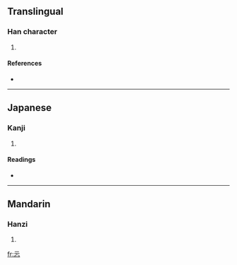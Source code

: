 {{see|仁}}
==Translingual==

===Han character===
{{Han char|rn=61|rad=心|as=02|sn=6|four=|canj=一一心 (MMP), XX一一心 (XXMMP)}}

# {{defn|Han|sort=心02}}

====References====
* {{Han ref|kx=0375.050|dkj=10302|dj=0702.020|hdz=42268.030|uh=5FC8|ud=24520}}

----

==Japanese==

===Kanji===
{{ja-kanji|grade=|rs=心02}}

# {{defn|Japanese}}

====Readings====
* {{ja-readings|on=[[じん]] (jin), [[にん]] (nin)|kun=[[したしむ]] (shitashimu)}}

----

==Mandarin==

===Hanzi===
{{cmn-hanzi|pin=[[rén]] ([[ren2]])|wg=jen<sup>2</sup>}}

# {{defn|Mandarin}}

[[fr:忈]]